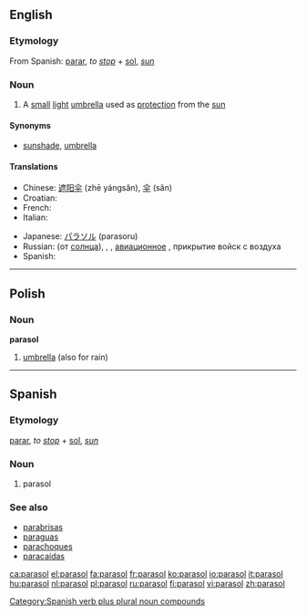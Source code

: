 {{also|Parasol}}
==English==

===Etymology===
From Spanish: [[parar]], ''to [[stop]]'' + [[sol]], ''[[sun]]''

===Noun===
{{en-noun}}

# A [[small]] [[light]] [[umbrella]] used as [[protection]] from the [[sun]]

====Synonyms====
* {{sense|small light umbrella}} [[sunshade]], [[umbrella]]

====Translations====
{{trans-top| A small light umbrella used as protection from the sun}}
*Chinese: [[遮阳伞]] (zhē yángsǎn), [[伞]] (sǎn)
* Croatian: {{t-|hr|suncobran|m|alt=sȕncobrān}}
* French:  {{t+|fr|ombrelle|f}}
* Italian: {{t+|it|parasole|m}}
{{trans-mid}}
* Japanese: [[パラソル]] (parasoru)
* Russian: {{t|ru|зонтик|m}} (от [[солнца]]), <!--(obsolete)-->{{t|ru|тент|m}}, <!--(''[[aviation]]'')-->{{t|ru|парасоль}}, <!--(military)-->[[авиационное]] {{t|ru|прикрытие|n}}, прикрытие войск с воздуха
* Spanish: {{t-|es|parasol}}
{{trans-bottom}}

----

==Polish==

===Noun===
'''parasol''' {{m}}

# [[umbrella]] (also for rain)

----

==Spanish==

===Etymology===
[[parar]], ''to [[stop]]'' + [[sol]], ''[[sun]]''

===Noun===
{{es-noun-m|pl=parasoles}}

# parasol

===See also===
* [[parabrisas]]
* [[paraguas]]
* [[parachoques]]
* [[paracaídas]]

<!-- this one is verb + singular noun -->

[[Category:Spanish verb plus plural noun compounds]]

[[ca:parasol]]
[[el:parasol]]
[[fa:parasol]]
[[fr:parasol]]
[[ko:parasol]]
[[io:parasol]]
[[it:parasol]]
[[hu:parasol]]
[[nl:parasol]]
[[pl:parasol]]
[[ru:parasol]]
[[fi:parasol]]
[[vi:parasol]]
[[zh:parasol]]